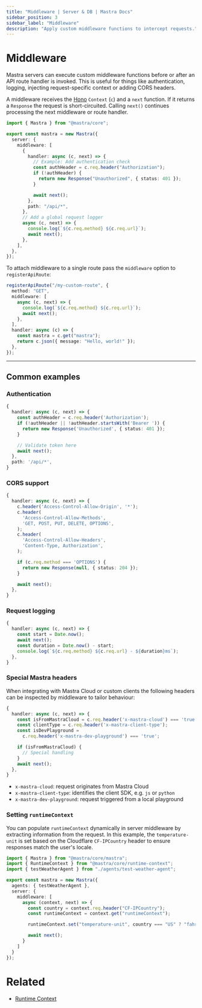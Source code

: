 ```yaml
---
title: "Middleware | Server & DB | Mastra Docs"
sidebar_position: 3
sidebar_label: "Middleware"
description: "Apply custom middleware functions to intercept requests."
---
```


# Middleware

Mastra servers can execute custom middleware functions before or after an API
route handler is invoked. This is useful for things like authentication,
logging, injecting request-specific context or adding CORS headers.

A middleware receives the [Hono](https://hono.dev) `Context` (`c`) and a `next`
function. If it returns a `Response` the request is short-circuited. Calling
`next()` continues processing the next middleware or route handler.

```typescript copy showLineNumbers
import { Mastra } from "@mastra/core";

export const mastra = new Mastra({
  server: {
    middleware: [
      {
        handler: async (c, next) => {
          // Example: Add authentication check
          const authHeader = c.req.header("Authorization");
          if (!authHeader) {
            return new Response("Unauthorized", { status: 401 });
          }

          await next();
        },
        path: "/api/*",
      },
      // Add a global request logger
      async (c, next) => {
        console.log(`${c.req.method} ${c.req.url}`);
        await next();
      },
    ],
  },
});
```

To attach middleware to a single route pass the `middleware` option to
`registerApiRoute`:

```typescript copy showLineNumbers
registerApiRoute("/my-custom-route", {
  method: "GET",
  middleware: [
    async (c, next) => {
      console.log(`${c.req.method} ${c.req.url}`);
      await next();
    },
  ],
  handler: async (c) => {
    const mastra = c.get("mastra");
    return c.json({ message: "Hello, world!" });
  },
});
```

---

## Common examples

### Authentication

```typescript copy
{
  handler: async (c, next) => {
    const authHeader = c.req.header('Authorization');
    if (!authHeader || !authHeader.startsWith('Bearer ')) {
      return new Response('Unauthorized', { status: 401 });
    }

    // Validate token here
    await next();
  },
  path: '/api/*',
}
```

### CORS support

```typescript copy
{
  handler: async (c, next) => {
    c.header('Access-Control-Allow-Origin', '*');
    c.header(
      'Access-Control-Allow-Methods',
      'GET, POST, PUT, DELETE, OPTIONS',
    );
    c.header(
      'Access-Control-Allow-Headers',
      'Content-Type, Authorization',
    );

    if (c.req.method === 'OPTIONS') {
      return new Response(null, { status: 204 });
    }

    await next();
  },
}
```

### Request logging

```typescript copy
{
  handler: async (c, next) => {
    const start = Date.now();
    await next();
    const duration = Date.now() - start;
    console.log(`${c.req.method} ${c.req.url} - ${duration}ms`);
  },
}
```

### Special Mastra headers

When integrating with Mastra Cloud or custom clients the following headers can
be inspected by middleware to tailor behaviour:

```typescript copy
{
  handler: async (c, next) => {
    const isFromMastraCloud = c.req.header('x-mastra-cloud') === 'true';
    const clientType = c.req.header('x-mastra-client-type');
    const isDevPlayground =
      c.req.header('x-mastra-dev-playground') === 'true';

    if (isFromMastraCloud) {
      // Special handling
    }
    await next();
  },
}
```
- `x-mastra-cloud`: request originates from Mastra Cloud
- `x-mastra-client-type`: identifies the client SDK, e.g. `js` or `python`
- `x-mastra-dev-playground`: request triggered from a local playground

### Setting `runtimeContext`

You can populate `runtimeContext` dynamically in server middleware by extracting information from the request. In this example, the `temperature-unit` is set based on the Cloudflare `CF-IPCountry` header to ensure responses match the user's locale.

```typescript filename="src/mastra/index.ts" showLineNumbers copy
import { Mastra } from "@mastra/core/mastra";
import { RuntimeContext } from "@mastra/core/runtime-context";
import { testWeatherAgent } from "./agents/test-weather-agent";

export const mastra = new Mastra({
  agents: { testWeatherAgent },
  server: {
    middleware: [
      async (context, next) => {
        const country = context.req.header("CF-IPCountry");
        const runtimeContext = context.get("runtimeContext");

        runtimeContext.set("temperature-unit", country === "US" ? "fahrenheit" : "celsius");

        await next();
      }
    ]
  }
});
```

# Related

- [Runtime Context](./runtime-context)
